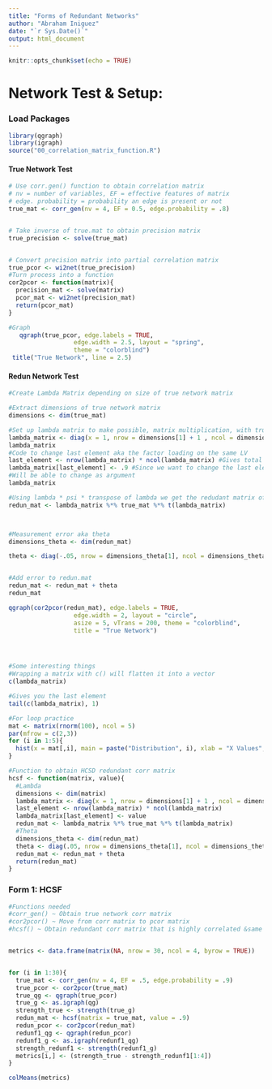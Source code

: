 ```yaml
---
title: "Forms of Redundant Networks"
author: "Abraham Iniguez"
date: "`r Sys.Date()`"
output: html_document
---
```


```r
knitr::opts_chunk$set(echo = TRUE)
```

# Network Test & Setup:

### Load Packages

```r
library(qgraph)
library(igraph)
source("00_correlation_matrix_function.R")
```

#### True Network Test

```r
# Use corr.gen() function to obtain correlation matrix
# nv = number of variables, EF = effective features of matrix
# edge. probability = probability an edge is present or not
true_mat <- corr_gen(nv = 4, EF = 0.5, edge.probability = .8)


# Take inverse of true.mat to obtain precision matrix
true_precision <- solve(true_mat)


# Convert precision matrix into partial correlation matrix
true_pcor <- wi2net(true_precision)
#Turn process into a function
cor2pcor <- function(matrix){
  precision_mat <- solve(matrix)
  pcor_mat <- wi2net(precision_mat)
  return(pcor_mat)
}

#Graph
   qgraph(true_pcor, edge.labels = TRUE,
                  edge.width = 2.5, layout = "spring",
                  theme = "colorblind")
 title("True Network", line = 2.5)

```

#### Redun Network Test

```r
#Create Lambda Matrix depending on size of true network matrix

#Extract dimensions of true network matrix
dimensions <- dim(true_mat)

#Set up lambda matrix to make possible, matrix multiplication, with true network matrix
lambda_matrix <- diag(x = 1, nrow = dimensions[1] + 1 , ncol = dimensions[2])
lambda_matrix
#Code to change last element aka the factor loading on the same LV
last_element <- nrow(lambda_matrix) * ncol(lambda_matrix) #Gives total # of elements 
lambda_matrix[last_element] <- .9 #Since we want to change the last element, index by total # elements = last element in vector
#Will be able to change as argument 
lambda_matrix

#Using lambda * psi * transpose of lambda we get the redudant matrix of the indicators 
redun_mat <- lambda_matrix %*% true_mat %*% t(lambda_matrix)



#Measurement error aka theta
dimensions_theta <- dim(redun_mat)

theta <- diag(-.05, nrow = dimensions_theta[1], ncol = dimensions_theta[2])


#Add error to redun.mat
redun_mat <- redun_mat + theta
redun_mat

qgraph(cor2pcor(redun_mat), edge.labels = TRUE,
                  edge.width = 2, layout = "circle",
                  asize = 5, vTrans = 200, theme = "colorblind",
                  title = "True Network")




#Some interesting things
#Wrapping a matrix with c() will flatten it into a vector
c(lambda_matrix)

#Gives you the last element
tail(c(lambda_matrix), 1)

#For loop practice
mat <- matrix(rnorm(100), ncol = 5)
par(mfrow = c(2,3))
for (i in 1:5){
  hist(x = mat[,i], main = paste("Distribution", i), xlab = "X Values", col = "firebrick")
}

#Function to obtain HCSD redundant corr matrix
hcsf <- function(matrix, value){
  #Lambda
  dimensions <- dim(matrix)
  lambda_matrix <- diag(x = 1, nrow = dimensions[1] + 1 , ncol = dimensions[2])
  last_element <- nrow(lambda_matrix) * ncol(lambda_matrix)
  lambda_matrix[last_element] <- value 
  redun_mat <- lambda_matrix %*% true_mat %*% t(lambda_matrix)
  #Theta
  dimensions_theta <- dim(redun_mat)
  theta <- diag(.05, nrow = dimensions_theta[1], ncol = dimensions_theta[2])
  redun_mat <- redun_mat + theta
  return(redun_mat)
}

```

### Form 1: HCSF

```r
#Functions needed
#corr_gen() ~ Obtain true network corr matrix
#cor2pcor() ~ Move from corr matrix to pcor matrix
#hcsf() ~ Obtain redundant corr matrix that is highly correlated &same function


metrics <- data.frame(matrix(NA, nrow = 30, ncol = 4, byrow = TRUE))


for (i in 1:30){
  true_mat <- corr_gen(nv = 4, EF = .5, edge.probability = .9)
  true_pcor <- cor2pcor(true_mat)
  true_qg <- qgraph(true_pcor)
  true_g <- as.igraph(qg)
  strength_true <- strength(true_g)
  redun_mat <- hcsf(matrix = true_mat, value = .9)
  redun_pcor <- cor2pcor(redun_mat)
  redunf1_qg <- qgraph(redun_pcor)
  redunf1_g <- as.igraph(redunf1_qg)
  strength_redunf1 <- strength(redunf1_g)
  metrics[i,] <- (strength_true - strength_redunf1[1:4])
}

colMeans(metrics)
```





